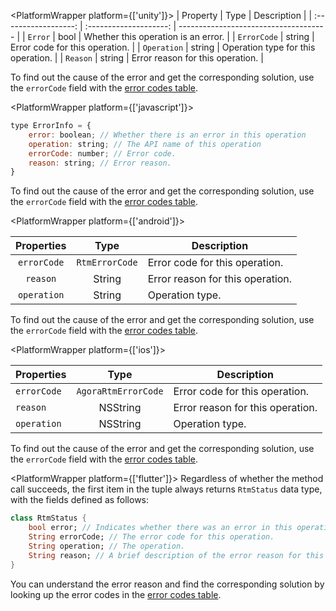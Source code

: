 <PlatformWrapper platform={['unity']}>
| Property | Type | Description |
| :------------------: | :--------------------: | ------------------------------------- |
|   `Error`   |  bool  | Whether this operation is an error. |
| `ErrorCode` | string | Error code for this operation. |
| `Operation` | string | Operation type for this operation. |
| `Reason` | string | Error reason for this operation. |

To find out the cause of the error and get the corresponding solution, use the `errorCode` field with the <a href="#error-codes-table">error codes table</a >.

</PlatformWrapper>

<PlatformWrapper platform={['javascript']}>

```javascript
type ErrorInfo = {
    error: boolean; // Whether there is an error in this operation
    operation: string; // The API name of this operation
    errorCode: number; // Error code.
    reason: string; // Error reason.
}
```

To find out the cause of the error and get the corresponding solution, use the `errorCode` field with the <a href="#error-codes-table">error codes table</a >.

</PlatformWrapper>

<PlatformWrapper platform={['android']}>

| Properties | Type | Description |
| :------------------: | :--------------------: | ------------------------------------- |
| `errorCode` | `RtmErrorCode` | Error code for this operation. |
| `reason` | String | Error reason for this operation. |
| `operation` | String | Operation type. |

To find out the cause of the error and get the corresponding solution, use the `errorCode` field with the <a href="#error-codes-table">error codes table</a >.

</PlatformWrapper>

<PlatformWrapper platform={['ios']}>

| Properties | Type | Description |
| :------------------ | :--------------------: | ------------------------------------- |
| `errorCode` | `AgoraRtmErrorCode` | Error code for this operation. |
| `reason` | NSString | Error reason for this operation. |
| `operation` | NSString | Operation type. |

To find out the cause of the error and get the corresponding solution, use the `errorCode` field with the <a href="#error-codes-table">error codes table</a >.

</PlatformWrapper>


<PlatformWrapper platform={['flutter']}>
Regardless of whether the method call succeeds, the first item in the tuple always returns `RtmStatus` data type, with the fields defined as follows:

```dart
class RtmStatus {
    bool error; // Indicates whether there was an error in this operation.
    String errorCode; // The error code for this operation.
    String operation; // The operation.
    String reason; // A brief description of the error reason for this operation.
}
```

You can understand the error reason and find the corresponding solution by looking up the error codes in the <a href="#error-codes-table">error codes table</a >.

</PlatformWrapper>